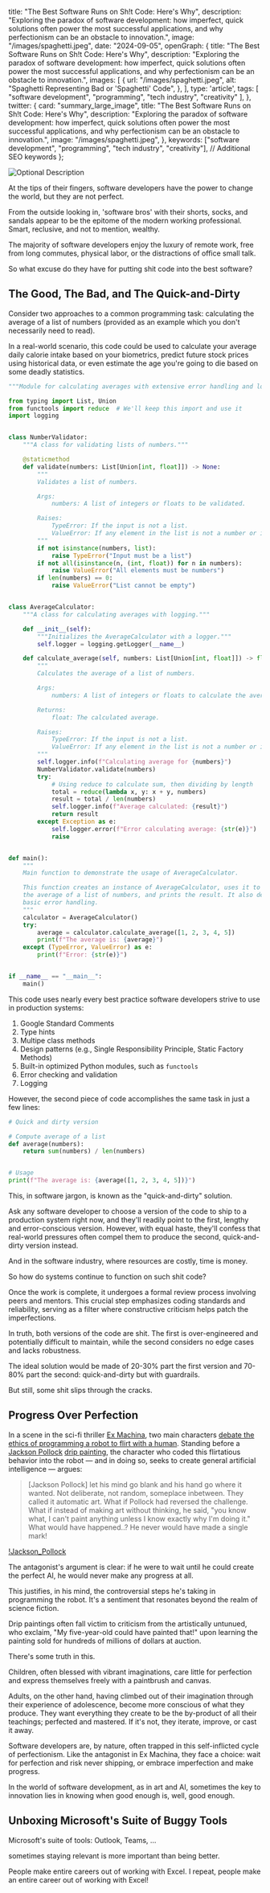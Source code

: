   title: "The Best Software Runs on Sh!t Code: Here's Why",
  description: "Exploring the paradox of software development: how imperfect, quick solutions often power the most successful applications, and why perfectionism can be an obstacle to innovation.",
  image: "/images/spaghetti.jpeg",
  date: "2024-09-05",
  openGraph: {
    title: "The Best Software Runs on Sh!t Code: Here's Why",
    description: "Exploring the paradox of software development: how imperfect, quick solutions often power the most successful applications, and why perfectionism can be an obstacle to innovation.",
    images: [
      {
        url: "/images/spaghetti.jpeg",
        alt: "Spaghetti Representing Bad or 'Spaghetti' Code",
      },
    ],
    type: 'article',
    tags: [ "software development", "programming", "tech industry", "creativity" ],
  },
  twitter: {
    card: "summary_large_image",
    title: "The Best Software Runs on Sh!t Code: Here's Why",
    description: "Exploring the paradox of software development: how imperfect, quick solutions often power the most successful applications, and why perfectionism can be an obstacle to innovation.",
    image: "/images/spaghetti.jpeg",
  },
  keywords: ["software development", "programming", "tech industry", "creativity"], // Additional SEO keywords
};


![Optional Description](/images/spaghetti.jpeg)


At the tips of their fingers, software developers have the power to change the world, but they are not perfect.

From the outside looking in,
'software bros' with their shorts, socks, and sandals appear to be the epitome of the modern working professional.
Smart,
reclusive, and not to mention, wealthy.

The majority of software developers enjoy the luxury of remote work, free from long commutes, physical labor, or the
distractions of office small talk.

So what excuse do they have for putting shit code into the best software?

## The Good, The Bad, and The Quick-and-Dirty

Consider two approaches to a common programming task:
calculating the average of a list of numbers (provided as an example which you don't necessarily need to read).

In a real-world
scenario, this code could be used to calculate your average daily calorie intake based on your biometrics,
predict future stock prices using historical data, or even estimate the age you're going to die based on some deadly
statistics.

```python
"""Module for calculating averages with extensive error handling and logging."""

from typing import List, Union
from functools import reduce  # We'll keep this import and use it
import logging


class NumberValidator:
    """A class for validating lists of numbers."""

    @staticmethod
    def validate(numbers: List[Union[int, float]]) -> None:
        """
        Validates a list of numbers.

        Args:
            numbers: A list of integers or floats to be validated.

        Raises:
            TypeError: If the input is not a list.
            ValueError: If any element in the list is not a number or if the list is empty.
        """
        if not isinstance(numbers, list):
            raise TypeError("Input must be a list")
        if not all(isinstance(n, (int, float)) for n in numbers):
            raise ValueError("All elements must be numbers")
        if len(numbers) == 0:
            raise ValueError("List cannot be empty")


class AverageCalculator:
    """A class for calculating averages with logging."""

    def __init__(self):
        """Initializes the AverageCalculator with a logger."""
        self.logger = logging.getLogger(__name__)

    def calculate_average(self, numbers: List[Union[int, float]]) -> float:
        """
        Calculates the average of a list of numbers.

        Args:
            numbers: A list of integers or floats to calculate the average from.

        Returns:
            float: The calculated average.

        Raises:
            TypeError: If the input is not a list.
            ValueError: If any element in the list is not a number or if the list is empty.
        """
        self.logger.info(f"Calculating average for {numbers}")
        NumberValidator.validate(numbers)
        try:
            # Using reduce to calculate sum, then dividing by length
            total = reduce(lambda x, y: x + y, numbers)
            result = total / len(numbers)
            self.logger.info(f"Average calculated: {result}")
            return result
        except Exception as e:
            self.logger.error(f"Error calculating average: {str(e)}")
            raise


def main():
    """
    Main function to demonstrate the usage of AverageCalculator.

    This function creates an instance of AverageCalculator, uses it to calculate
    the average of a list of numbers, and prints the result. It also demonstrates
    basic error handling.
    """
    calculator = AverageCalculator()
    try:
        average = calculator.calculate_average([1, 2, 3, 4, 5])
        print(f"The average is: {average}")
    except (TypeError, ValueError) as e:
        print(f"Error: {str(e)}")


if __name__ == "__main__":
    main()
```

This code uses nearly every best practice software developers strive to use in production systems:

1. Google Standard Comments
2. Type hints
3. Multipe class methods
4. Design patterns (e.g., Single Responsibility Principle, Static Factory Methods)
4. Built-in optimized Python modules, such as `functools`
5. Error checking and validation
6. Logging

However, the second piece of code accomplishes the same task in just a few lines:

```python
# Quick and dirty version

# Compute average of a list
def average(numbers):
    return sum(numbers) / len(numbers)


# Usage
print(f"The average is: {average([1, 2, 3, 4, 5])}")
```

This, in software jargon, is known as the "quick-and-dirty" solution.

Ask any software developer to choose a version of the code to ship to a production system right now, and they'll readily point
to the first,
lengthy and error-conscious version. However, with equal haste, they'll confess that real-world pressures often compel
them to produce the second, quick-and-dirty version instead.

And in the software industry, where resources are costly,
time
is money.

So how do systems continue to function on such shit code?

Once the work is complete, it undergoes a formal review process involving peers and mentors. This crucial step emphasizes coding standards and reliability, serving as a filter where
constructive criticism helps patch the imperfections.

In truth, both versions of the code are shit. The first is over-engineered and potentially difficult to maintain, while
the second considers no edge cases and lacks robustness.

The ideal solution would be made of 20-30% part the first version and 70-80% part the second: quick-and-dirty but with
guardrails.

But still, some shit slips through the cracks.

## Progress Over Perfection

In a scene in the sci-fi thriller [Ex Machina](https://en.wikipedia.org/wiki/Ex_Machina_(film)), two main
characters [debate the ethics of programming a robot to flirt with a human](https://www.youtube.com/watch?v=Z2tm1emL8YA).
Standing before
a [Jackson Pollock](https://en.wikipedia.org/wiki/Jackson_Pollock) [drip painting](https://en.wikipedia.org/wiki/Drip_painting),
the character who coded this flirtatious behavior into the robot — and
in doing so, seeks to create general artificial intelligence — argues:

> \[Jackson Pollock\] let his mind go blank and his hand go where it wanted. Not deliberate, not random, someplace
> inbetween.
> They called it automatic art. What if Pollock had reversed the challenge. What if instead of making art without
> thinking,
> he said, "you know what, I can't paint anything unless I know exactly why I'm doing it." What would have happened..?
> He
> never would have made a single mark!

[!Jackson_Pollock](https://www.singulart.com/blog/wp-content/uploads/2019/08/number-5-1024x602.jpg)

The antagonist's argument is clear: if he were to wait until he could create the perfect AI, he would never make any
progress at all.

This justifies, in his mind, the controversial steps he's taking in programming the robot. It's a
sentiment that resonates beyond the realm of science fiction.

Drip paintings often fall victim to criticism from the artistically untunued, who exclaim, "My five-year-old could have
painted that!"
upon learning the painting sold for hundreds of millions of dollars at auction.

There's some truth in this.

Children, often blessed with vibrant imaginations, care little for perfection and
express themselves freely with a paintbrush and canvas.

Adults, on the other hand, having climbed out of their imagination through their experience of adolescence, become more conscious of what they produce. They want
everything they create to be the by-product of all their teachings; perfected and mastered. If it's not, they iterate,
improve, or cast it away.

Software developers are, by nature, often trapped in this self-inflicted cycle of perfectionism. Like the antagonist
in Ex Machina, they face a choice: wait for perfection and risk never shipping, or embrace imperfection and make
progress.

In the world
of software development, as in art and AI, sometimes the key to innovation lies in knowing when good enough is, well,
good enough.

## Unboxing Microsoft's Suite of Buggy Tools

Microsoft's suite of tools: Outlook, Teams, ...

sometimes staying relevant is more important than being better.

People make entire careers out of working with Excel. I repeat, people make an entire career out of working with Excel!
